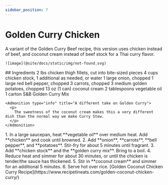 ```yaml
---
sidebar_position: 7
---
```



# Golden Curry Chicken

<Tabs>
  <TabItem value="photos" label="Photos" default>
    A variant of the Golden Curry Beef recipe, this version uses chicken instead of beef, and coconut cream instead of beef stock for a Thai curry flavor.

    ![image](@site/docs/static/img/not-found.svg)
  </TabItem>

  <TabItem value="ingredients" label="Ingredients">
    ## Ingredients
    2 lbs chicken thigh fillets, cut into bite-sized pieces
    4 cups chicken stock, 1 additional as needed, or water
    1 large onion, chopped
    1 large red bell pepper, chopped
    3 carrots, chopped
    3 medium golden potatoes, chopped
    13 oz (1 can) coconut cream
    2 tablespoons vegetable oil
    1 carton S&B Golden Curry Mix

    <Admonition type="info" title="A different take on Golden Curry">
      <p>
        The sweetness of the coconut cream makes this a very different dish than the normal way we make Curry Stew.
      </p>
    </Admonition>
  </TabItem>

  <TabItem value="instructions" label="Instructions">
    1. In a large saucepan, heat **vegetable oil** over medium heat. Add **chicken** and cook until browned.
    2. Add **onion**, **carrots**, **bell pepper**, and **potatoes**. Stir-fry for about 5 minutes until fragrant.
    3. Add **chicken stock** and the **golden curry mix**. Bring to a boil. 
    4. Reduce heat and simmer for about 30 minutes, or until the chicken is tender/the sauce has thickened.
    5. Stir in **coconut cream** and simmer for an additional 5 minutes.
    6. Serve hot over rice.
  </TabItem>

  <TabItem value="references" label="References">
    [Golden Coconut Chicken Curry Recipe](https://www.recipetineats.com/golden-coconut-chicken-curry/)
  </TabItem>
</Tabs> 